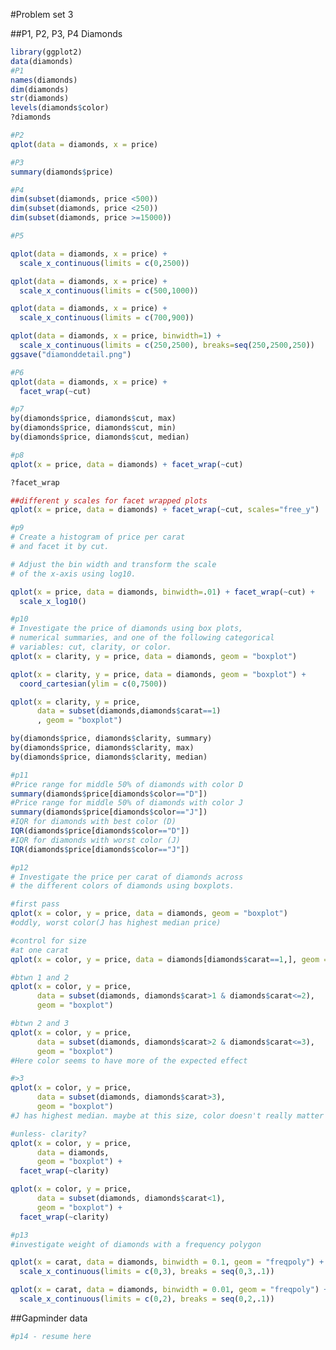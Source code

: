 #Problem set 3

##P1, P2, P3, P4 Diamonds
```r
library(ggplot2)
data(diamonds)
#P1
names(diamonds)
dim(diamonds)
str(diamonds)
levels(diamonds$color)
?diamonds

#P2
qplot(data = diamonds, x = price)

#P3
summary(diamonds$price)

#P4
dim(subset(diamonds, price <500))
dim(subset(diamonds, price <250))
dim(subset(diamonds, price >=15000))

#P5

qplot(data = diamonds, x = price) +
  scale_x_continuous(limits = c(0,2500))

qplot(data = diamonds, x = price) +
  scale_x_continuous(limits = c(500,1000))

qplot(data = diamonds, x = price) +
  scale_x_continuous(limits = c(700,900))

qplot(data = diamonds, x = price, binwidth=1) +
  scale_x_continuous(limits = c(250,2500), breaks=seq(250,2500,250))
ggsave("diamonddetail.png")

#P6
qplot(data = diamonds, x = price) +
  facet_wrap(~cut)

#p7
by(diamonds$price, diamonds$cut, max)
by(diamonds$price, diamonds$cut, min)
by(diamonds$price, diamonds$cut, median)

#p8
qplot(x = price, data = diamonds) + facet_wrap(~cut)

?facet_wrap

##different y scales for facet wrapped plots
qplot(x = price, data = diamonds) + facet_wrap(~cut, scales="free_y")

#p9
# Create a histogram of price per carat
# and facet it by cut.

# Adjust the bin width and transform the scale
# of the x-axis using log10.

qplot(x = price, data = diamonds, binwidth=.01) + facet_wrap(~cut) +
  scale_x_log10()

#p10
# Investigate the price of diamonds using box plots,
# numerical summaries, and one of the following categorical
# variables: cut, clarity, or color.
qplot(x = clarity, y = price, data = diamonds, geom = "boxplot")

qplot(x = clarity, y = price, data = diamonds, geom = "boxplot") +
  coord_cartesian(ylim = c(0,7500))

qplot(x = clarity, y = price, 
      data = subset(diamonds,diamonds$carat==1)
      , geom = "boxplot")

by(diamonds$price, diamonds$clarity, summary)
by(diamonds$price, diamonds$clarity, max)
by(diamonds$price, diamonds$clarity, median)

#p11
#Price range for middle 50% of diamonds with color D
summary(diamonds$price[diamonds$color=="D"])
#Price range for middle 50% of diamonds with color J
summary(diamonds$price[diamonds$color=="J"])
#IQR for diamonds with best color (D)
IQR(diamonds$price[diamonds$color=="D"])
#IQR for diamonds with worst color (J)
IQR(diamonds$price[diamonds$color=="J"])

#p12
# Investigate the price per carat of diamonds across
# the different colors of diamonds using boxplots.

#first pass
qplot(x = color, y = price, data = diamonds, geom = "boxplot")
#oddly, worst color(J has highest median price)

#control for size
#at one carat
qplot(x = color, y = price, data = diamonds[diamonds$carat==1,], geom = "boxplot")

#btwn 1 and 2
qplot(x = color, y = price, 
      data = subset(diamonds, diamonds$carat>1 & diamonds$carat<=2), 
      geom = "boxplot")

#btwn 2 and 3
qplot(x = color, y = price, 
      data = subset(diamonds, diamonds$carat>2 & diamonds$carat<=3), 
      geom = "boxplot")
#Here color seems to have more of the expected effect

#>3
qplot(x = color, y = price, 
      data = subset(diamonds, diamonds$carat>3), 
      geom = "boxplot")
#J has highest median. maybe at this size, color doesn't really matter

#unless- clarity?
qplot(x = color, y = price, 
      data = diamonds, 
      geom = "boxplot") + 
  facet_wrap(~clarity)

qplot(x = color, y = price, 
      data = subset(diamonds, diamonds$carat<1), 
      geom = "boxplot") + 
  facet_wrap(~clarity)

#p13
#investigate weight of diamonds with a frequency polygon

qplot(x = carat, data = diamonds, binwidth = 0.1, geom = "freqpoly") +
  scale_x_continuous(limits = c(0,3), breaks = seq(0,3,.1))

qplot(x = carat, data = diamonds, binwidth = 0.01, geom = "freqpoly") +
  scale_x_continuous(limits = c(0,2), breaks = seq(0,2,.1))
```
##Gapminder data
```r
#p14 - resume here
```

